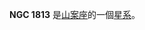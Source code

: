 {{NGCInfoBox|NGCID=NGC 1813|發現者=約翰·弗里德里希·威廉·赫歇爾|發現日期=1835年12月16日|其他編號=ESO 56-SC50|曆元=J2000.0|赤經=5時2分40.4秒
|赤緯=-70°19'5"|星座=山案座|星體=星系|星等=12.8|表面亮度=|藍等=12.1}}

'''NGC 1813''' 是[[山案座|山案座]]的一個[[星系|星系]]。

{{NGCReference|1813}}